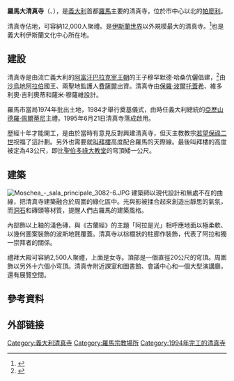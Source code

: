 {{Infobox religious building
|image=Grande Mosquée de Rome.JPG|300px
|caption=羅馬大清真寺
|building_name=羅馬大清真寺 <br>Moschea di Roma
|location=[[義大利|義大利]][[羅馬|羅馬]]
|geo={{Coord|41|56|5.17|N|12|29|42.8|E|type:landmark_region:IT}}
|religious_affiliation=[[伊斯蘭教|伊斯蘭教]]
|website=
|architect=保羅·波爾托蓋希、<br>維多利奧‧吉利奧蒂<br>和薩米‧穆薩維
|architecture_type=清真寺
|architecture_style=
|year_completed=1994
|construction_cost=四千萬歐元
|capacity=12,000
|dome_quantity=1
|minaret_quantity=1
}}

'''羅馬大清真寺'''（{{lang-ar|مـسـجـد رومـا الـكـبـيـر}}、{{lang-it|Moschea di Roma}}），是[[義大利|義大利]]首都[[羅馬|羅馬]]主要的清真寺，位於市中心以北的[[帕廖利|帕廖利]]。

清真寺佔地{{convert|30000|m2|abbr=on}}，可容納12,000人聚禮。是[[伊斯蘭世界|伊斯蘭世界]]以外規模最大的清真寺。<ref>{{cite book|title=The Architecture of Rome|author=Stefan Grundmann|year=1996|publisher=Edition Axel Menges |isbn=978-3930698608|page=384}}</ref>也是義大利伊斯蘭文化中心所在地。

==建設==
清真寺是由流亡義大利的[[阿富汗|阿富汗]][[巴拉克宰王朝|巴拉克宰王朝]]的王子穆罕默德‧哈桑伉儷倡建，<ref name="Royal Ark">{{cite web|last=Buyers|first=Christopher|title=The Barakzai Dynasty - Nasser-Zia, Rahmani, Ziai, Ziyai - Genealogy|url=http://www.4dw.net/royalark/Afghanistan/barak12.htm|work=Royal Ark website|publisher=Christopher Buyers|accessdate=2010-07-09|date=August 2009}}</ref>由[[沙烏地阿拉伯|沙烏地阿拉伯]]國王、兩聖地監護人[[費薩爾·本·阿卜杜勒-阿齊茲·阿勒沙特|費薩爾]]出資。清真寺由[[保羅·波爾托蓋希|保羅·波爾托蓋希]]、維多利奧‧吉利奧蒂和薩米‧穆薩維設計。

羅馬市當局1974年批出土地，1984才舉行奠基儀式，由時任義大利總統的[[亞歷山德羅·佩爾蒂尼|亞歷山德羅·佩爾蒂尼]]主禮。1995年6月21日清真寺落成啟用。

歷經十年才能開工，是由於當時有意見反對興建清真寺，但天主教教宗[[若望保祿二世|若望保祿二世]]祝福了這計劃。另外也需要就[[叫拜樓|叫拜樓]]高度配合羅馬的天際線。最後叫拜樓的高度被定為43公尺，即比[[聖伯多祿大教堂|聖伯多祿大教堂]]的穹頂矮一公尺。

==建築==
[[File:Moschea_-_sala_principale_3082-6.JPG|thumb]]
建築師以現代設計和無處不在的曲線，把清真寺建築融合於周圍的綠化區中。光與影被揉合起來創造出靜思的氣氛，而[[洞石|洞石]]和磚頭等材質，提醒人們古羅馬的建築風格。

內部飾以上釉的淺色磚，與《古蘭經》的主題「阿拉是光」相呼應地面以極柔軟、以幾何圖案裝飾的波斯地氈覆蓋。清真寺以棕櫚狀的柱廊作裝飾，代表了阿拉和獨一崇拜者的關係。

禮拜大殿可容納2,500人聚禮，上面是女寺。頂部是一個直徑20公尺的穹頂。周圍飾以另外十六個小穹頂。清真寺附近課室和圖書館、會議中心和一個大型演講廳，還有展覽空間。

==參考資料==
{{reflist}}

==外部链接==
{{Portal|義大利|伊斯蘭教}}

{{罗马地标}}

[[Category:義大利清真寺|Category:義大利清真寺]]
[[Category:羅馬宗教場所|Category:羅馬宗教場所]]
[[Category:1994年完工的清真寺|Category:1994年完工的清真寺]]